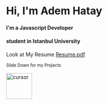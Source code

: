 # Hi, I'm Adem Hatay

#### I'm a Javascript Developer

#### student in Istanbul University

Look at  My Resume [Resume.pdf](https://github.com/ademhatay/ademhatay/raw/main/Adem%20Hatay.pdf)

<sub>Slide Down for my Projects</sub>

<img src="https://user-images.githubusercontent.com/66277966/192483484-978de7d3-e224-400c-bbaa-cd7053113fe6.png" alt="cursor" style="width:70px;"/>
